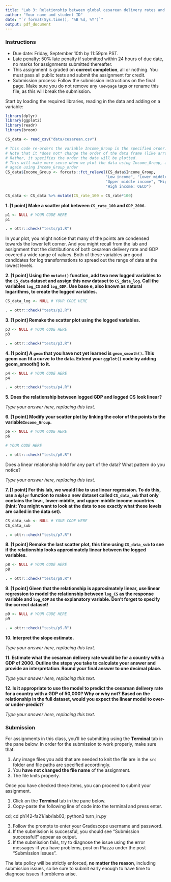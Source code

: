 ```yaml
---
title: "Lab 3: Relationship between global cesarean delivery rates and GDP"
author: "Your name and student ID"
date: "`r format(Sys.time(), '%B %d, %Y')`"
output: pdf_document
---
```



### Instructions 
* Due date: Friday, September 10th by 11:59pm PST.
* Late penalty: 50% late penalty if submitted within 24 hours of due date, no 
marks for assignments submitted thereafter.
* This assignment is graded on **correct completion**, all or nothing. You must pass all public tests and submit the assignment for credit.
* Submission process: Follow the submission instructions on the final page. Make sure you do not remove any `\newpage` tags or rename this file, as this will break the submission.


Start by loading the required libraries, reading in the data and adding on a 
variable:

```r
library(dplyr)
library(ggplot2)
library(readr)
library(broom)

CS_data <- read_csv("data/cesarean.csv")

# This code re-orders the variable Income_Group in the specified order.
# Note that it *does not* change the order of the data frame (like arrange() does)
# Rather, it specifies the order the data will be plotted. 
# This will make more sense when we plot the data using Income_Group, and then
# again using Income_Group_order
CS_data$Income_Group <- forcats::fct_relevel(CS_data$Income_Group, 
                                            "Low income", "Lower middle income", 
                                            "Upper middle income", "High income: nonOECD", 
                                            "High income: OECD")

CS_data <- CS_data %>% mutate(CS_rate_100 = CS_rate*100)
```

\newpage 

**1. [1 point] Make a scatter plot between `CS_rate_100` and `GDP_2006`.**

```r
p1 <- NULL # YOUR CODE HERE
p1

```

```r
. = ottr::check("tests/p1.R")
```


In your plot, you might notice that many of the points are condensed towards the 
lower left corner. And you might recall from the lab and assignment that the 
distributions of both cesarean delivery rate and GDP covered a wide range of 
values. Both of these variables are good candidates for log transformations to
spread out the range of data at the lowest levels.

\newpage

**2. [1 point] Using the `mutate()` function, add two new logged variables to the `CS_data` dataset and assign this new dataset to `CS_data_log`. Call the variables `log_CS` and `log_GDP`. Use base e, also known as natural logarithms, to create the logged variables.**

```r
CS_data_log <- NULL # YOUR CODE HERE

```

```r
. = ottr::check("tests/p2.R")
```
\newpage

**3. [1 point] Remake the scatter plot using the logged variables.**

```r
p3 <- NULL # YOUR CODE HERE
p3

```

```r
. = ottr::check("tests/p3.R")
```


\newpage

**4. [1 point]  A `geom` that you have not yet learned is `geom_smooth()`. This geom can fit a curve to the data. Extend your `ggplot()` code by adding geom_smooth() to it.**

```r
p4 <- NULL # YOUR CODE HERE
p4

```

```r
. = ottr::check("tests/p4.R")
```

**5. Does the relationship between logged GDP and logged CS look linear?**

_Type your answer here, replacing this text._


\newpage 

**6. [1 point] Modify your scatter plot by linking the color of the points to the variable`Income_Group`.**

```r
p6 <- NULL # YOUR CODE HERE
p6

# YOUR CODE HERE
```

```r
. = ottr::check("tests/p6.R")
```
Does a linear relationship hold for any part of the data? What pattern do you notice?

_Type your answer here, replacing this text._


\newpage

**7. [1 point] For this lab, we would like to use linear regression. To do this, use a `dplyr` function to make a new dataset called `CS_data_sub` that only contains the low-, lower-middle, and upper-middle income countries (hint: You might want to look at the data to see exactly what these levels are called in the data set).**

```r
CS_data_sub <- NULL # YOUR CODE HERE
CS_data_sub

```

```r
. = ottr::check("tests/p7.R")
```

\newpage

**8. [1 point] Remake the last scatter plot, this time using `CS_data_sub` to see if the relationship looks approximately linear between the logged variables.**

```r
p8 <- NULL # YOUR CODE HERE
p8

```

```r
. = ottr::check("tests/p8.R")
```


**9. [1 point] Given that the relationship is approximately linear, use linear regression to model the relationship between `log_CS` as the response variable and `log_GDP` as the explanatory variable. Don't forget to specify the correct dataset!**

```r
p9 <- NULL # YOUR CODE HERE
p9

```

```r
. = ottr::check("tests/p9.R")
```


**10. Interpret the slope estimate.**

_Type your answer here, replacing this text._


**11. Estimate what the cesarean delivery rate would be for a country with a GDP of 2000. Outline the steps you take to calculate your answer and provide an interpretation. Round your final answer to one decimal place.**

_Type your answer here, replacing this text._

**12. Is it appropriate to use the model to predict the cesarean delivery rate for a country with a GDP of 50,000? Why or why not? Based on the relationship in the full dataset, would you expect the linear model to over- or under-predict?**

_Type your answer here, replacing this text._


\newpage

### Submission

For assignments in this class, you'll be submitting using the **Terminal** tab in the pane below. In order for the submission to work properly, make sure that:

1. Any image files you add that are needed to knit the file are in the `src` folder and file paths are specified accordingly. 
2. You **have not changed the file name** of the assignment.
3. The file knits properly.

Once you have checked these items, you can proceed to submit your assignment.

1. Click on the **Terminal** tab in the pane below.
2. Copy-paste the following line of code into the terminal and press enter.

cd; cd ph142-fa21/lab/lab03; python3 turn_in.py

3. Follow the prompts to enter your Gradescope username and password. 
4. If the submission is successful, you should see "Submission successful!" appear as output.
5. If the submission fails, try to diagnose the issue using the error messages--if you have problems, post on Piazza under the post "Submission Issues". 

The late policy will be strictly enforced, **no matter the reason**, including submission issues, so be sure to submit early enough to have time to diagnose issues if problems arise.

